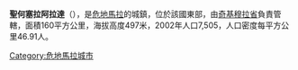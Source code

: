'''聖何塞拉阿拉達'''（{{lang-es|San José la Arada}}），是[[危地馬拉|危地馬拉]]的城鎮，位於該國東部，由[[奇基穆拉省|奇基穆拉省]]負責管轄，面積160平方公里，海拔高度497米，2002年人口7,505，人口密度每平方公里46.91人。

{{coord|14|43|N|89|35|W|display=title|region:GT_type:city_source:GNS-enwiki}}

{{Guatemala-geo-stub}}
[[Category:危地馬拉城市|Category:危地馬拉城市]]